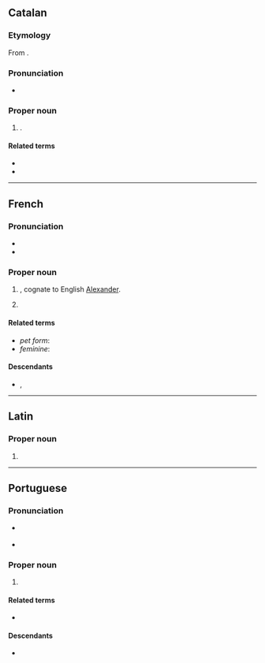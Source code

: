 ==Catalan==
{{wikipedia|Alexandre (nom)|lang=ca}}

===Etymology===
From {{der|ca|grc|Ἀλέξανδρος}}.

===Pronunciation===
* {{ca-IPA|aleksandre}}

===Proper noun===
{{ca-proper noun|m}}

# {{given name|ca|male|eq=Alexander|from=Ancient Greek}}.

====Related terms====
* {{l|ca|Àlex}}
* {{l|ca|Alexandra}}

----

==French==

===Pronunciation===
* {{fr-IPA}}<!-- frwikt does not list a pronunciation with /gz/ -->
* {{audio|fr|Fr-Alexandre.ogg|audio}}

===Proper noun===
{{fr-proper noun|m}}

# {{given name|fr|male}}, cognate to English [[Alexander]].
# {{surname|fr}}

====Related terms====
* ''pet form'': {{l|fr|Alex}}
* ''feminine'': {{l|fr|Alexandra}}

====Descendants====
* {{desc|bor=1|br|Aleksandr}}, {{l|br|Alesant}}

----

==Latin==

===Proper noun===
{{la-proper noun-form|Alexandre}}

# {{inflection of|la|Alexander||voc|s}}

----

==Portuguese==

===Pronunciation===
* {{a|Brazil}} {{IPA|pt|/ˌa.le.ˈʃɐ̃.dɾi/}}
* {{a|Portugal}} {{IPA|pt|/əɫɨˈʃə̃dɾə/}}

===Proper noun===
{{pt-proper noun|m}}

# {{given name|pt|male|eq=Alexander}}

====Related terms====
* {{l|pt|Alexandra}} {{qualifier|feminine form}}

====Descendants====
* {{desc|bor=1|vi|Alexanđê}}
